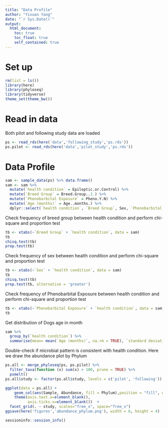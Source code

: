 ```yaml
---
title: "Data Profile"
author: "Yixuan Yang"
date: "`r Sys.Date()`"
output:
  html_document:
    toc: true
    toc_float: true
    self_contained: true
---
```


# Set up

```r
rm(list = ls())
library(here)
library(phyloseq)
library(tidyverse)
theme_set(theme_bw())
```

# Read in data

Both pilot and following study data are loaded

```r
ps <- read_rds(here('data','following_study','ps.rds'))
ps.pilot <- read_rds(here('data','pilot_study','ps.rds'))
```

# Data Profile

```r
sam <- sample_data(ps) %>% data.frame()
sam <- sam %>% 
  mutate(`health condition` = Epileptic.or.Control) %>% 
  mutate(`Breed Group` = Breed.Group..1.) %>%
  mutate(`Phenobarbital Exposure` = Pheno.Y.N) %>%
  mutate(`Age (months)` = Age..months.) %>%
  dplyr::select(`health condition`, `Breed Group`, Sex, `Phenobarbital Exposure`, `Age (months)`)
```

Check frequency of breed group between health condition and perform chi-square and proportion test

```r
tb <- xtabs(~`Breed Group` + `health condition`, data = sam)
tb
chisq.test(tb)
prop.test(tb)
```


Check frequency of sex between health condition and perform chi-square and proportion test

```r
tb <- xtabs(~`Sex` + `health condition`, data = sam)
tb
chisq.test(tb)
prop.test(tb, alternative = 'greater')
```

Check frequency of Phenobarbital Exposure between health condition and perform chi-square and proportion test

```r
tb <- xtabs(~`Phenobarbital Exposure` + `health condition`, data = sam)
tb
```

Get distribution of Dogs age in month

```r
sam %>% 
  group_by(`health condition`) %>% 
  summarise(mean= mean(`Age (months)`, na.rm = TRUE), `standard deviation` = sd(`Age (months)`, na.rm = TRUE))
```

Double-check if microbial pattern is consistent with health condition. Here we draw the abundance plot by Phylum

```r
ps.all <- merge_phyloseq(ps, ps.pilot) %>% 
  filter_taxa(function (x) sum(x) > 100, prune = TRUE) %>%
  psmelt()
ps.all$study <- factor(ps.all$study, levels = c('pilot', 'following'))

ggplot(data = ps.all) + 
    geom_col(aes(Sample, Abundance, fill = Phylum),position = "fill", width = 1) +
    theme(axis.text.x=element_blank(),
          axis.ticks.x=element_blank())  +
  facet_grid(. ~ study, scales="free_x", space="free_x")
ggsave(here('figures','abundance_phylum.png'), width = 6, height = 4)
```

```r
sessioninfo::session_info()
```




